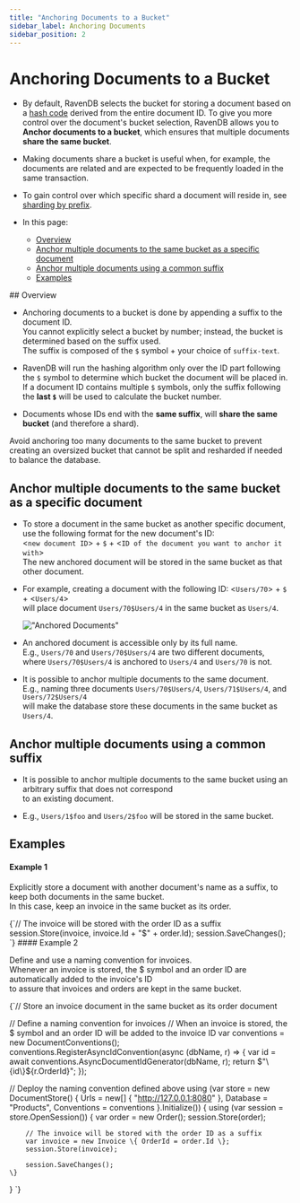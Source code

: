 ```yaml
---
title: "Anchoring Documents to a Bucket"
sidebar_label: Anchoring Documents
sidebar_position: 2
---
```



# Anchoring Documents to a Bucket
<Admonition type="note" title="Note">

* By default, RavenDB selects the bucket for storing a document based on a [hash code](../../sharding/overview#buckets-population) derived from the entire document ID.
  To give you more control over the document's bucket selection, RavenDB allows you to **Anchor documents to a bucket**,
  which ensures that multiple documents **share the same bucket**.

* Making documents share a bucket is useful when, for example, the documents are related and are expected to be frequently loaded in the same transaction.  

* To gain control over which specific shard a document will reside in, see [sharding by prefix](../../sharding/administration/sharding-by-prefix). 

* In this page:  
  * [Overview](../../sharding/administration/anchoring-documents#overview)  
  * [Anchor multiple documents to the same bucket as a specific document](../../sharding/administration/anchoring-documents#anchor-multiple-documents-to-the-same-bucket-as-a-specific-document)  
  * [Anchor multiple documents using a common suffix](../../sharding/administration/anchoring-documents#anchor-multiple-documents-using-a-common-suffix)  
  * [Examples](../../sharding/administration/anchoring-documents#examples)  
  
</Admonition>
## Overview

* Anchoring documents to a bucket is done by appending a suffix to the document ID.  
  You cannot explicitly select a bucket by number; instead, the bucket is determined based on the suffix used.  
  The suffix is composed of the `$` symbol + your choice of `suffix-text`.  

* RavenDB will run the hashing algorithm only over the ID part following the `$` symbol to determine which bucket the document will be placed in.
  If a document ID contains multiple `$` symbols, only the suffix following the **last `$`** will be used to calculate the bucket number.
 
* Documents whose IDs end with the **same suffix**, will **share the same bucket** (and therefore a shard).

<Admonition type="warning" title="Warning">
Avoid anchoring too many documents to the same bucket to prevent creating an oversized bucket  
that cannot be split and resharded if needed to balance the database.
</Admonition>



## Anchor multiple documents to the same bucket as a specific document

* To store a document in the same bucket as another specific document,  
  use the following format for the new document's ID:  
  &lt;`new document ID`&gt; + `$` + &lt;`ID of the document you want to anchor it with`&gt;  
  The new anchored document will be stored in the same bucket as that other document.

* For example, creating a document with the following ID: &lt;`Users/70`&gt; + `$` + &lt;`Users/4`&gt;  
  will place document `Users/70$Users/4` in the same bucket as `Users/4`.

    !["Anchored Documents"](./assets/anchored-documents.png '"Users/70$Users/4" is stored in the same bucket as "Users/4"')

* An anchored document is accessible only by its full name.  
  E.g., `Users/70` and `Users/70$Users/4` are two different documents,  
  where `Users/70$Users/4` is anchored to `Users/4` and `Users/70` is not.

* It is possible to anchor multiple documents to the same document.  
  E.g., naming three documents `Users/70$Users/4`, `Users/71$Users/4`, and `Users/72$Users/4`  
  will make the database store these documents in the same bucket as `Users/4`.



## Anchor multiple documents using a common suffix

* It is possible to anchor multiple documents to the same bucket using an arbitrary suffix that does not correspond  
  to an existing document.  

* E.g., `Users/1$foo` and `Users/2$foo` will be stored in the same bucket.



## Examples

#### Example 1

Explicitly store a document with another document's name as a suffix, to keep both documents in the same bucket.  
In this case, keep an invoice in the same bucket as its order.  

<TabItem value="something" label="storeInvoiceInOrderBucketExplicitNaming">
<CodeBlock language="csharp">
{`// The invoice will be stored with the order ID as a suffix
session.Store(invoice, invoice.Id + "$" + order.Id);
session.SaveChanges();
`}
</CodeBlock>
</TabItem>
#### Example 2

Define and use a naming convention for invoices.  
Whenever an invoice is stored, the $ symbol and an order ID are automatically added to the invoice's ID  
to assure that invoices and orders are kept in the same bucket.

<TabItem value="something" label="storeInvoiceInOrderBucketNamingConvention">
<CodeBlock language="csharp">
{`// Store an invoice document in the same bucket as its order document

// Define a naming convention for invoices
// When an invoice is stored, the $ symbol and an order ID will be added to the invoice ID
var conventions = new DocumentConventions();
conventions.RegisterAsyncIdConvention<Invoice>(async (dbName, r) =>
\{
    var id = await conventions.AsyncDocumentIdGenerator(dbName, r);
    return $"\{id\}$\{r.OrderId\}";
\});

// Deploy the naming convention defined above
using (var store = new DocumentStore()
\{
    Urls = new[] \{ "http://127.0.0.1:8080" \},
    Database = "Products",
    Conventions = conventions
\}.Initialize())
\{
    using (var session = store.OpenSession())
    \{
        var order = new Order();
        session.Store(order);
        
        // The invoice will be stored with the order ID as a suffix
        var invoice = new Invoice \{ OrderId = order.Id \};
        session.Store(invoice);
        
        session.SaveChanges();
    \} 
\}
`}
</CodeBlock>
</TabItem>



